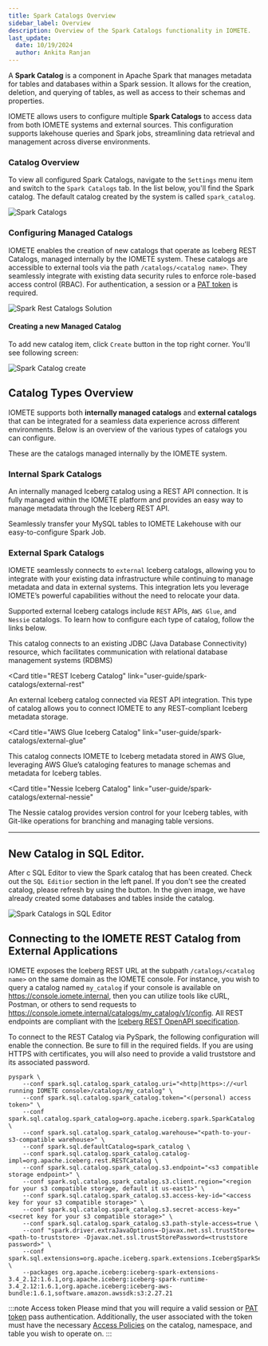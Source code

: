 ```yaml
---
title: Spark Catalogs Overview
sidebar_label: Overview
description: Overview of the Spark Catalogs functionality in IOMETE.
last_update:
  date: 10/19/2024
  author: Ankita Ranjan
---
```



A **Spark Catalog** is a component in Apache Spark that manages metadata for tables and databases within a Spark session. It allows for the creation, deletion, and querying of tables, as well as access to their schemas and properties.

IOMETE allows users to configure multiple **Spark Catalogs** to access data from both IOMETE systems and external sources. This configuration supports lakehouse queries and Spark jobs, streamlining data retrieval and management across diverse environments.

### Catalog Overview

To view all configured Spark Catalogs, navigate to the `Settings` menu item and switch to the `Spark Catalogs` tab.
In the list below, you'll find the Spark catalog. The default catalog created by the system is called `spark_catalog`.

<Img
  src="/img/user-guide/spark-catalogs/catalog-list.png"
  alt="Spark Catalogs"
/>

### Configuring Managed Catalogs

IOMETE enables the creation of new catalogs that operate as Iceberg REST Catalogs, managed internally by the IOMETE system.
These catalogs are accessible to external tools via the path `/catalogs/<catalog name>`.
They seamlessly integrate with existing data security rules to enforce role-based access control (RBAC).
For authentication, a session or a [PAT token](../create-a-personal-access-token.md) is required.

<Img
  src="/img/user-guide/spark-catalogs/rest-catalog-sol.png"
  alt="Spark Rest Catalogs Solution"
/>

#### Creating a new Managed Catalog

To add new catalog item, click `Create` button in the top right corner. You'll see following screen:

<Img
  src="/img/user-guide/spark-catalogs/catalogs-create.png"
  alt="Spark Catalog create"
  maxWidth="600px"
/>

## Catalog Types Overview

IOMETE supports both **internally managed catalogs** and **external catalogs** that can be integrated for a seamless data experience across different environments. Below is an overview of the various types of catalogs you can configure.

These are the catalogs managed internally by the IOMETE system.

### Internal Spark Catalogs

An internally managed Iceberg catalog using a REST API connection. It is fully managed within the IOMETE platform and provides an easy way to manage metadata through the Iceberg REST API.

<GridBox>

<Card title="Iceberg Rest Catalog" link="user-guide/spark-catalogs/internal">
  Seamlessly transfer your MySQL tables to IOMETE Lakehouse with our
  easy-to-configure Spark Job.
</Card>

</GridBox>

### External Spark Catalogs

IOMETE seamlessly connects to `external` Iceberg catalogs, allowing you to integrate with your existing data infrastructure while continuing to manage metadata and data in external systems. This integration lets you leverage IOMETE’s powerful capabilities without the need to relocate your data.

Supported external Iceberg catalogs include `REST` APIs, `AWS Glue`, and `Nessie` catalogs. To learn how to configure each type of catalog, follow the links below.

<GridBox>

<Card title="JDBC Catalog" link="user-guide/spark-catalogs/external-jdbc">
  This catalog connects to an existing JDBC (Java Database Connectivity)
  resource, which facilitates communication with relational database management
  systems (RDBMS)
</Card>

<Card
  title="REST Iceberg Catalog"
  link="user-guide/spark-catalogs/external-rest"
>
  An external Iceberg catalog connected via REST API integration. This type of
  catalog allows you to connect IOMETE to any REST-compliant Iceberg metadata
  storage.
</Card>

<Card
  title="AWS Glue Iceberg Catalog"
  link="user-guide/spark-catalogs/external-glue"
>
  This catalog connects IOMETE to Iceberg metadata stored in AWS Glue,
  leveraging AWS Glue’s cataloging features to manage schemas and metadata for
  Iceberg tables.
</Card>

<Card
  title="Nessie Iceberg Catalog"
  link="user-guide/spark-catalogs/external-nessie"
>
  The Nessie catalog provides version control for your Iceberg tables, with
  Git-like operations for branching and managing table versions.
</Card>

</GridBox>

---

## New Catalog in SQL Editor.

After c SQL Editor to view the Spark catalog that has been created.
Check out the `SQL Editior` section in the left panel. If you don't see the created catalog, please refresh by using the <ArrowsClockwise size={16} /> button.
In the given image, we have already created some databases and tables inside the catalog.

<Img
  src="/img/user-guide/spark-catalogs/sqleditor.png"
  alt="Spark Catalogs in SQL Editor"
  maxWidth="600px"
/>

## Connecting to the IOMETE REST Catalog from External Applications

IOMETE exposes the Iceberg REST URL at the subpath `/catalogs/<catalog name>` on the same domain as the IOMETE console.
For instance, you wish to query a catalog named `my_catalog` if your console is available on https://console.iomete.internal, then
you can utilize tools like cURL, Postman, or others to send requests to https://console.iomete.internal/catalogs/my_catalog/v1/config.
All REST endpoints are compliant with the [Iceberg REST OpenAPI specification](https://github.com/apache/iceberg/blob/apache-iceberg-1.6.1/open-api/rest-catalog-open-api.yaml).

To connect to the REST Catalog via PySpark, the following configuration will enable the connection. Be sure to fill in the required fields.
If you are using HTTPS with certificates, you will also need to provide a valid truststore and its associated password.

```shell
pyspark \
    --conf spark.sql.catalog.spark_catalog.uri="<http|https>://<url running IOMETE console>/catalogs/my_catalog" \
    --conf spark.sql.catalog.spark_catalog.token="<(personal) access token>" \
    --conf spark.sql.catalog.spark_catalog=org.apache.iceberg.spark.SparkCatalog \
    --conf spark.sql.catalog.spark_catalog.warehouse="<path-to-your-s3-compatible warehouse>" \
    --conf spark.sql.defaultCatalog=spark_catalog \
    --conf spark.sql.catalog.spark_catalog.catalog-impl=org.apache.iceberg.rest.RESTCatalog \
    --conf spark.sql.catalog.spark_catalog.s3.endpoint="<s3 compatible storage endpoint>" \
    --conf spark.sql.catalog.spark_catalog.s3.client.region="<region for your s3 compatible storage, default it us-east1>" \
    --conf spark.sql.catalog.spark_catalog.s3.access-key-id="<access key for your s3 compatible storage>" \
    --conf spark.sql.catalog.spark_catalog.s3.secret-access-key="<secret key for your s3 compatible storage>" \
    --conf spark.sql.catalog.spark_catalog.s3.path-style-access=true \
    --conf "spark.driver.extraJavaOptions=-Djavax.net.ssl.trustStore=<path-to-truststore> -Djavax.net.ssl.trustStorePassword=<truststore password>" \
    --conf spark.sql.extensions=org.apache.iceberg.spark.extensions.IcebergSparkSessionExtensions \
    --packages org.apache.iceberg:iceberg-spark-extensions-3.4_2.12:1.6.1,org.apache.iceberg:iceberg-spark-runtime-3.4_2.12:1.6.1,org.apache.iceberg:iceberg-aws-bundle:1.6.1,software.amazon.awssdk:s3:2.27.21
```

:::note Access token
Please mind that you will require a valid session or [PAT token](../create-a-personal-access-token.md) pass authentication.
Additionally, the user associated with the token must have the necessary [Access Policies](../../user-guide/data-security/access-policy.mdx) on the catalog, namespace, and table you wish to operate on.
:::
